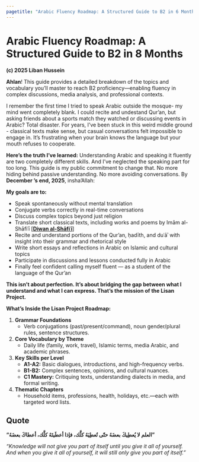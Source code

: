 ```yaml
---
pagetitle: "Arabic Fluency Roadmap: A Structured Guide to B2 in 6 Months"
---
```


# Arabic Fluency Roadmap: A Structured Guide to B2 in 8 Months


**(c) 2025 Liban Hussein**

 **Ahlan**! This guide provides a detailed breakdown of the topics and vocabulary you’ll master to reach B2 proficiency—enabling fluency in complex discussions, media analysis, and professional contexts.

I remember the first time I tried to speak Arabic outside the mosque- my mind went completely blank. I could recite and undestand Qur'an, but asking friends about a sports match they watched or discussing events in Arabic?  Total disaster. For years, I've been stuck in this weird middle  ground - classical texts make sense, but casual conversations felt impossible to engage in. It's frustrating when your brain knows the language but your mouth refuses to cooperate.


**Here's the truth I've learned:**
Understanding Arabic and speaking it fluently are two completely different skills. And I've neglected the speaking part for too long. This guide is my public commitment to change that. No more hiding behind passive understanding. No more avoiding conversations. By **December ‘s end, 2025**, insha’Allah:

 **My goals are to:**

- Speak spontaneously without mental translation
- Conjugate verbs correctly in real-time conversations
- Discuss complex topics beyond just religion
- Translate short classical texts, including works and poems by Imām al-Shāfiʿī [[**Diwan al-Shāfiʿī**](https://www.noor-book.com/en/ebook-%D8%AF%D9%8A%D9%88%D8%A7%D9%86-%D8%A7%D9%84%D8%A7%D9%85%D8%A7%D9%85-%D8%A7%D9%84%D8%B4%D8%A7%D9%81%D8%B9%D9%8A-pdf)]
- Recite and understand portions of the Qur’an, ḥadīth, and duʿāʾ with insight into their grammar and rhetorical style
- Write short essays and reflections in Arabic on Islamic and cultural topics
- Participate in discussions and lessons conducted fully in Arabic
- Finally feel confident calling myself fluent — as a student of the language of the Qur’an

**This isn't about perfection. It's about bridging the gap between what I understand and what I can express. That's the mission of the Lisan Project.**

**What’s Inside the Lisan Project Roadmap:**

1. **Grammar Foundations**
    - Verb conjugations (past/present/command), noun gender/plural rules, sentence structures.
2. **Core Vocabulary by Theme**
    - Daily life (family, work, travel), Islamic terms, media Arabic, and academic phrases.
3. **Key Skills per Level**
    - **A1-A2:** Basic dialogues, introductions, and high-frequency verbs.
    - **B1-B2:** Complex sentences, opinions, and cultural nuances.
    - **C1 Mastery:** Critiquing texts, understanding dialects in media, and formal writing.
4. **Thematic Chapters**
    - Household items, professions, health, holidays, etc.—each with targeted word lists.

    
::: {.callout-note}

## **Quote**
**"العلم لا يُعطِيكَ بعضَهُ حتّى تُعطِيَهُ كلَّك، فإذا أعطَيتَهُ كلَّك، أعطاكَ بعضَهُ"** 

*"Knowledge will not give you part of itself until you give it all of yourself. And when you give it all of yourself, it will still only give you part of itself."*
:::
